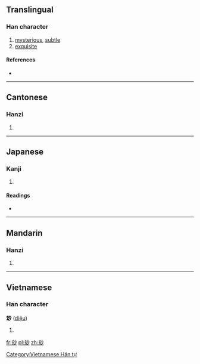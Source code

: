 {{also|妙}}
==Translingual==

===Han character===
{{Han char|rn=95|rad=玄|as=04|sn=9|four=0972<sub>0</sub>|canj=卜戈火竹 (YIFH)}}

# [[mysterious]], [[subtle]]
# [[exquisite]]

====References====
* {{Han ref|kx=0725.020|dkj=20815|dj=1135.010|hdz=10287.040|uh=7385|ud=29573|bh=CFC6|bd=53190}}

----

==Cantonese==

===Hanzi===
{{yue-hanzi|jyut=|y=miu6}}

# {{defn|Cantonese|sort=玄04}}

----

==Japanese==

===Kanji===
{{ja-kanji|grade=|rs=玄04}}

# {{defn|Japanese|sort=玄04}}

====Readings====
* {{ja-readings|on=[[みょう]] (myō)|kun=[[たえ]] (tae)}}

----

==Mandarin==

===Hanzi===
{{cmn-hanzi|pin=[[cī]] ([[ci1]]), [[miào]] ([[miao4]]), [[xuán]] ([[xuan2]])|wg=tz'u<sup>1</sup>, miao<sup>4</sup>, hsüan<sup>2</sup>}}

# {{defn|Mandarin|sort=玄04}}

----

==Vietnamese==

===Han character===
'''玅''' ([[diệu]])

# {{defn|Vietnamese}}

[[Category:Vietnamese Hán tự]]

[[fr:玅]]
[[pl:玅]]
[[zh:玅]]